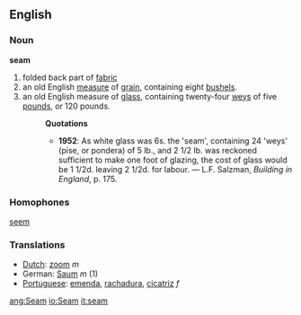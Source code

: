 ==English==
=== Noun ===
'''seam'''
#folded back part of [[fabric]]
#an old English [[measure]] of [[grain]], containing eight [[bushel]]s.
#an old English measure of [[glass]], containing twenty-four [[wey]]s of five [[pound]]s, or 120 pounds.
#:'''Quotations'''
#:*'''1952''': As white glass was 6s. the 'seam', containing 24 'weys' (pise, or pondera) of 5 lb., and 2 1/2 lb. was reckoned sufficient to make one foot of glazing, the cost of glass would be 1 1/2d. leaving 2 1/2d. for labour. &mdash; L.F. Salzman, ''Building in England'', p. 175.

=== Homophones ===
[[seem]]

=== Translations ===
*[[Dutch]]: [[zoom]] ''m''
*German: [[Saum]] ''m'' (1)
*[[Portuguese]]: [[emenda]], [[rachadura]], [[cicatriz]] ''f''

[[ang:Seam]]
[[io:Seam]]
[[it:seam]]